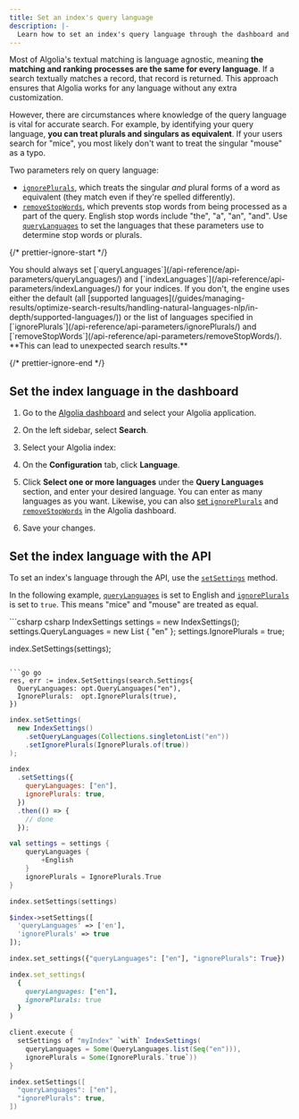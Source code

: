 ```yaml
---
title: Set an index's query language
description: |-
  Learn how to set an index's query language through the dashboard and the API.
---
```


Most of Algolia's textual matching is language agnostic, meaning **the matching and ranking processes are the same for every language**. If a search textually matches a record, that record is returned. This approach ensures that Algolia works for any language without any extra customization.

However, there are circumstances where knowledge of the query language is vital for accurate search. For example, by identifying your query language, **you can treat plurals and singulars as equivalent**. If your users search for "mice", you most likely don't want to treat the singular "mouse" as a typo.

Two parameters rely on query language:

- [`ignorePlurals`](/api-reference/api-parameters/ignorePlurals/), which treats the singular _and_ plural forms of a word as equivalent (they match even if they're spelled differently).
- [`removeStopWords`](/api-reference/api-parameters/removeStopWords/), which prevents stop words from being processed as a part of the query. English stop words include "the", "a", "an", "and".
  Use [`queryLanguages`](/api-reference/api-parameters/queryLanguages/) to set the languages that these parameters use to determine stop words or plurals.

{/* prettier-ignore-start */}

<Warning>
  You should always set [`queryLanguages`](/api-reference/api-parameters/queryLanguages/) and [`indexLanguages`](/api-reference/api-parameters/indexLanguages/) for your indices. If you don't, the engine uses either the default (all [supported languages](/guides/managing-results/optimize-search-results/handling-natural-languages-nlp/in-depth/supported-languages/)) or the list of languages specified in [`ignorePlurals`](/api-reference/api-parameters/ignorePlurals/) and [`removeStopWords`](/api-reference/api-parameters/removeStopWords/).
  **This can lead to unexpected search results.**
</Warning>

{/* prettier-ignore-end */}

## Set the index language in the dashboard

1. Go to the [Algolia dashboard](https://dashboard.algolia.com/explorer/browse) and select your Algolia application.

1. On the left sidebar, select **Search**.

1. Select your Algolia index:

1. On the **Configuration** tab, click **Language**.

1. Click **Select one or more languages** under the **Query Languages** section, and enter your desired language. You can enter as many languages as you want.
   Likewise, you can also [set `ignorePlurals`](/guides/managing-results/optimize-search-results/handling-natural-languages-nlp/how-to/customize-plurals-and-other-declensions/#using-the-dashboard) and [`removeStopWords`](/guides/managing-results/optimize-search-results/handling-natural-languages-nlp/how-to/customize-stop-words/) in the Algolia dashboard.

1. Save your changes.

## Set the index language with the API

To set an index's language through the API, use the [`setSettings`](/api-reference/api-methods/set-settings/) method.

In the following example, [`queryLanguages`](/api-reference/api-parameters/queryLanguages/) is set to English and [`ignorePlurals`](/api-reference/api-parameters/ignorePlurals/) is set to `true`. This means "mice" and "mouse" are treated as equal.

<CodeGroup>
  ```csharp csharp
  IndexSettings settings = new IndexSettings();
  settings.QueryLanguages = new List<string> { "en" };
  settings.IgnorePlurals = true;

  index.SetSettings(settings);
  ```

  ```go go
  res, err := index.SetSettings(search.Settings{
  	QueryLanguages: opt.QueryLanguages("en"),
  	IgnorePlurals:  opt.IgnorePlurals(true),
  })
  ```

  ```java java
  index.setSettings(
    new IndexSettings()
      .setQueryLanguages(Collections.singletonList("en"))
      .setIgnorePlurals(IgnorePlurals.of(true))
  );
  ```

  ```js js
  index
    .setSettings({
      queryLanguages: ["en"],
      ignorePlurals: true,
    })
    .then(() => {
      // done
    });
  ```

  ```kotlin kotlin
  val settings = settings {
      queryLanguages {
          +English
      }
      ignorePlurals = IgnorePlurals.True
  }

  index.setSettings(settings)
  ```

  ```php php
  $index->setSettings([
    'queryLanguages' => ['en'],
    'ignorePlurals' => true
  ]);
  ```

  ```python python
  index.set_settings({"queryLanguages": ["en"], "ignorePlurals": True})
  ```

  ```ruby ruby
  index.set_settings(
    {
      queryLanguages: ["en"],
      ignorePlurals: true
    }
  )
  ```

  ```scala scala
  client.execute {
    setSettings of "myIndex" `with` IndexSettings(
      queryLanguages = Some(QueryLanguages.list(Seq("en"))),
      ignorePlurals = Some(IgnorePlurals.`true`))
  }
  ```

  ```swift swift
  index.setSettings([
    "queryLanguages": ["en"],
    "ignorePlurals": true,
  ])
  ```
</CodeGroup>
